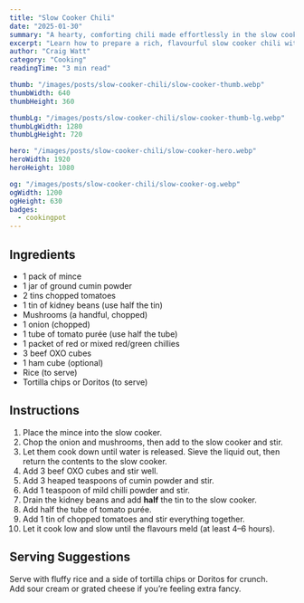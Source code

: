 ```yaml
---
title: "Slow Cooker Chili"
date: "2025-01-30"
summary: "A hearty, comforting chili made effortlessly in the slow cooker."
excerpt: "Learn how to prepare a rich, flavourful slow cooker chili with minimal prep and maximum taste."
author: "Craig Watt"
category: "Cooking"
readingTime: "3 min read"

thumb: "/images/posts/slow-cooker-chili/slow-cooker-thumb.webp"
thumbWidth: 640
thumbHeight: 360

thumbLg: "/images/posts/slow-cooker-chili/slow-cooker-thumb-lg.webp"
thumbLgWidth: 1280
thumbLgHeight: 720

hero: "/images/posts/slow-cooker-chili/slow-cooker-hero.webp"
heroWidth: 1920
heroHeight: 1080

og: "/images/posts/slow-cooker-chili/slow-cooker-og.webp"
ogWidth: 1200
ogHeight: 630
badges:
  - cookingpot
---
```

## Ingredients

- 1 pack of mince  
- 1 jar of ground cumin powder  
- 2 tins chopped tomatoes  
- 1 tin of kidney beans (use half the tin)  
- Mushrooms (a handful, chopped)  
- 1 onion (chopped)  
- 1 tube of tomato purée (use half the tube)  
- 1 packet of red or mixed red/green chillies  
- 3 beef OXO cubes  
- 1 ham cube (optional)  
- Rice (to serve)  
- Tortilla chips or Doritos (to serve)  

## Instructions

1. Place the mince into the slow cooker.  
2. Chop the onion and mushrooms, then add to the slow cooker and stir.  
3. Let them cook down until water is released. Sieve the liquid out, then return the contents to the slow cooker.  
4. Add 3 beef OXO cubes and stir well.  
5. Add 3 heaped teaspoons of cumin powder and stir.  
6. Add 1 teaspoon of mild chilli powder and stir.  
7. Drain the kidney beans and add **half** the tin to the slow cooker.  
8. Add half the tube of tomato purée.  
9. Add 1 tin of chopped tomatoes and stir everything together.  
10. Let it cook low and slow until the flavours meld (at least 4–6 hours).  

## Serving Suggestions

Serve with fluffy rice and a side of tortilla chips or Doritos for crunch.  
Add sour cream or grated cheese if you’re feeling extra fancy.

